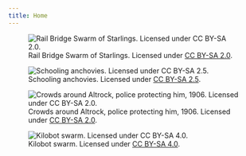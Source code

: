 ```yaml
---
title: Home
---
```


::: {layout-nrow=1}

![Rail Bridge Swarm of Starlings. Licensed under [CC BY-SA 2.0](https://creativecommons.org/licenses/by-sa/2.0/).](./assets/swarm.jpg)

![Schooling anchovies. Licensed under [CC BY-SA 2.5](https://creativecommons.org/licenses/by-sa/2.5/it/deed.en).](./assets/fish.jpg)

![Crowds around Altrock, police protecting him, 1906. Licensed under [CC BY-SA 2.0](https://creativecommons.org/licenses/by-sa/2.0/).](./assets/crowd.jpg)

![Kilobot swarm. Licensed under [CC BY-SA 4.0](https://creativecommons.org/licenses/by-sa/4.0/deed.en).](./assets/kilobot.JPG)
:::
